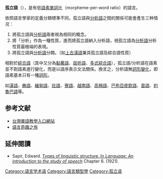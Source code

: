 {{distinguish|孤立語言}}
'''孤立語'''（{{lang|en|Isolating language}}），是有低[[語素|語素]][[單詞|單詞]]比（morpheme-per-word ratio）的語言。

依照語言學家的定義分類標準不同，孤立語與[[分析語|分析語]]之間的關係可能會產生三种情况：
#將孤立語與[[分析語|分析語]]兩者視為相同的概念。
#將「分析」作為一種性質，進而將孤立語納入分析語，視孤立語為[[分析語|分析語]]分析性質最極端的表現。
#將孤立語與[[分析語|分析語]]分開。（如[[上古漢語|上古漢語]]兼具孤立語及綜合語性質）

相對於[[綜合語|綜合語]]（其中又分為[[黏著語|黏著語]]、[[屈折語|屈折語]]、[[多式綜合語|多式綜合語]]），孤立語/分析語在語素並不對語素進行變化，而是以語序表示文法關係。換言之，分析語無[[詞形變化|詞形變化]]，即語素基本只有一種[[詞形|詞形]]。

如[[漢語|漢語]]、[[彝語|彝語]]、[[緬甸語|緬甸語]]、[[壯語|壯語]]、[[寮語|寮語]]、[[越南語|越南語]]、[[高棉語|高棉語]]、[[巴布亞皮欽語|巴布亞皮欽語]]、[[苗語|苗語]]、[[約魯巴語|約魯巴語]]等。

==参考文献==
{{Reflist}}
*[http://twtcsl.org/further/isolating_language 台灣華語教學入口網站]{{Wayback|url=http://twtcsl.org/further/isolating_language |date=20181014075436 }}
*[http://chowkafat.net/Grammar2.html 語言奇趣之旅]{{Wayback|url=http://chowkafat.net/Grammar2.html |date=20160115082030 }}

==延伸閱讀==
{{refbegin}}
* Sapir, Edward. [http://www.bartleby.com/186/6.html Types of linguistic structure. In ''Language: An introduction to the study of speech'']{{Wayback|url=http://www.bartleby.com/186/6.html |date=20150629044800 }}  Chapter 6.  (1921).
{{refend}}

{{語言類型學}}
{{规范控制}}
[[Category:语言学术语|Category:语言学术语]]
[[Category:語言類型學|Category:語言類型學]]
[[Category:孤立语|Category:孤立语]]